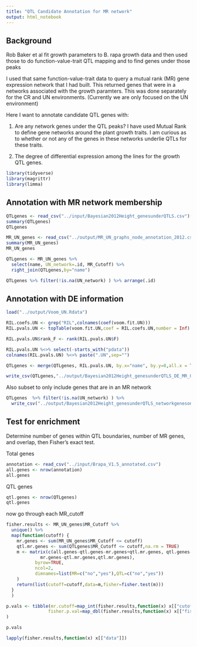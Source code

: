 ```yaml
---
title: "QTL Candidate Annotation for MR network"
output: html_notebook
---
```


## Background

Rob Baker et al fit growth parameters to B. rapa growth data and then used those to do function-value-trait QTL mapping and to find genes under those peaks

I used that same function-value-trait data to query a mutual rank (MR) gene expression network that I had built.  This returned genes that were in a networks associated with the growth paramters.  This was done separately for the CR and UN environments.  (Currently we are only focused on the UN environment)

Here I want to annotate candidate QTL genes with:

1. Are any network genes under the QTL peaks?  I have used Mutual Rank to define gene networks around the plant growth traits.  I am curious as to whether or not any of the genes in these networks underlie QTLs for these traits.

2. The degree of differential expression among the lines for the growth QTL genes.

```r
library(tidyverse)
library(magrittr)
library(limma)
```

## Annotation with MR network membership

```r
QTLgenes <- read_csv("../input/Bayesian2012Height_genesunderQTLS.csv")[,-1]
summary(QTLgenes)
QTLgenes
```

```r
MR_UN_genes <- read_csv("../output/MR_UN_graphs_node_annotation_2012.csv")
summary(MR_UN_genes)
MR_UN_genes
```

```r
QTLgenes <- MR_UN_genes %>%
  select(name, UN_network=.id, MR_Cutoff) %>%
  right_join(QTLgenes,by="name")
```

```r
QTLgenes %>% filter(!is.na(UN_network) ) %>% arrange(.id)
```


## Annotation with DE information

```r
load("../output/Voom_UN.Rdata")
```

```r
RIL.coefs.UN <- grep("RIL",colnames(coef(voom.fit.UN)))
RIL.pvals.UN <- topTable(voom.fit.UN,coef = RIL.coefs.UN,number = Inf)
```

```r
RIL.pvals.UN$rank_F <- rank(RIL.pvals.UN$F)

RIL.pvals.UN %<>% select(-starts_with("pdata"))
colnames(RIL.pvals.UN) %<>% paste(".UN",sep="")
```

```r
QTLgenes <- merge(QTLgenes, RIL.pvals.UN, by.x="name", by.y=0,all.x = TRUE, all.y = FALSE)
```

```r
write_csv(QTLgenes,"../output/Bayesian2012Height_genesunderQTLS_DE_MR_UN.csv")
```

Also subset to only include genes that are in an MR network

```r
QTLgenes  %>% filter(!is.na(UN_network) ) %>%
  write_csv("../output/Bayesian2012Height_genesunderQTLS_networkgenesonly_DE_MR_UN.csv")
```

## Test for enrichment

Determine number of genes within QTL boundaries, number of MR genes, and overlap, then Fisher's exact test.

Total genes
```r
annotation <- read_csv("../input/Brapa_V1.5_annotated.csv")
all.genes <- nrow(annotation)
all.genes
```

QTL genes
```r
qtl.genes <- nrow(QTLgenes)
qtl.genes
```

now go through each MR_cutoff

```r
fisher.results <- MR_UN_genes$MR_Cutoff %>%
  unique() %>%
  map(function(cutoff) {
    mr.genes <- sum(MR_UN_genes$MR_Cutoff <= cutoff)
    qtl.mr.genes <- sum(QTLgenes$MR_Cutoff <= cutoff,na.rm = TRUE)
    m <- matrix(c(all.genes-qtl.genes-mr.genes+qtl.mr.genes, qtl.genes-qtl.mr.genes,
             mr.genes-qtl.mr.genes,qtl.mr.genes),
           byrow=TRUE,
           ncol=2,
           dimnames=list(MR=c("no","yes"),QTL=c("no","yes"))
    )
    return(list(cutoff=cutoff,data=m,fisher=fisher.test(m)))
  }
  )

p.vals <- tibble(mr.cutoff=map_int(fisher.results,function(x) x[["cutoff"]]),
                fisher.p.val=map_dbl(fisher.results,function(x) x[["fisher"]]$p.value)
)

p.vals

lapply(fisher.results,function(x) x[["data"]])
```
    
    
    
    
    